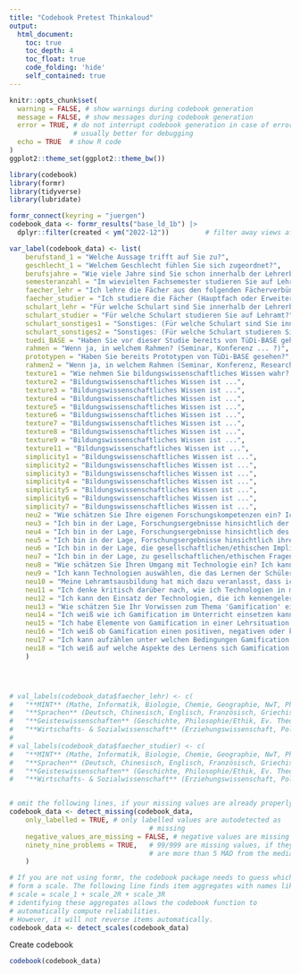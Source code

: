 ```yaml
---
title: "Codebook Pretest Thinkaloud"
output:
  html_document:
    toc: true
    toc_depth: 4
    toc_float: true
    code_folding: 'hide'
    self_contained: true
---
```



```r
knitr::opts_chunk$set(
  warning = FALSE, # show warnings during codebook generation
  message = FALSE, # show messages during codebook generation
  error = TRUE, # do not interrupt codebook generation in case of errors,
                # usually better for debugging
  echo = TRUE  # show R code
)
ggplot2::theme_set(ggplot2::theme_bw())

```


```r
library(codebook)
library(formr)
library(tidyverse)
library(lubridate)

formr_connect(keyring = "juergen")
codebook_data <- formr_results("base_ld_1b") |>
  dplyr::filter(created < ym("2022-12"))         # filter away views after data collection

var_label(codebook_data) <- list(
    berufstand_1 = "Welche Aussage trifft auf Sie zu?",
    geschlecht_1 = "Welchem Geschlecht fühlen Sie sich zugeordnet?",
    berufsjahre = "Wie viele Jahre sind Sie schon innerhalb der Lehrerbildung tätig?",
    semesteranzahl = "Im wievielten Fachsemester studieren Sie auf Lehramt? (geben Sie bei mehreren Fächern ggf. bitte den Durchschnitt an)",
    faecher_lehr = "Ich lehre die Fächer aus den folgenden Fächerverbünden: (Mehrfachauswahl möglich)",
    faecher_studier = "Ich studiere die Fächer (Hauptfach oder Erweiterungsfach) aus den folgenden Fächerverbünden: (Mehrfachauswahl möglich)",
    schulart_lehr = "Für welche Schulart sind Sie innerhalb der Lehrerbildung tätig?",
    schulart_studier = "Für welche Schulart studieren Sie auf Lehramt?",
    schulart_sonstiges1 = "Sonstiges: (Für welche Schulart sind Sie innerhalb der Lehrerbildung tätig?)",
    schulart_sonstiges2 = "Sonstiges: (Für welche Schulart studieren Sie auf Lehramt?)",
    tuedi_BASE = "Haben Sie vor dieser Studie bereits von TüDi-BASE gehört?",
    rahmen = "Wenn ja, in welchem Rahmen? (Seminar, Konferenz ... ?)",
    prototypen = "Haben Sie bereits Prototypen von TüDi-BASE gesehen?",
    rahmen2 = "Wenn ja, in welchem Rahmen (Seminar, Konferenz, Researchgate…)?",
    texture1 = "Wie nehmen Sie bildungswissenschaftliches Wissen wahr? Bildungswissenschaftliches Wissen ist ...",
    texture2 = "Bildungswissenschaftliches Wissen ist ...",
    texture3 = "Bildungswissenschaftliches Wissen ist ...",
    texture4 = "Bildungswissenschaftliches Wissen ist ...",
    texture5 = "Bildungswissenschaftliches Wissen ist ...",
    texture6 = "Bildungswissenschaftliches Wissen ist ...",
    texture7 = "Bildungswissenschaftliches Wissen ist ...",
    texture8 = "Bildungswissenschaftliches Wissen ist ...",
    texture9 = "Bildungswissenschaftliches Wissen ist ...",
    texture11 = "Bildungswissenschaftliches Wissen ist ...",
    simplicity1 = "Bildungswissenschaftliches Wissen ist ...",
    simplicity2 = "Bildungswissenschaftliches Wissen ist ...",
    simplicity3 = "Bildungswissenschaftliches Wissen ist ...",
    simplicity4 = "Bildungswissenschaftliches Wissen ist ...",
    simplicity5 = "Bildungswissenschaftliches Wissen ist ...",
    simplicity6 = "Bildungswissenschaftliches Wissen ist ...",
    simplicity7 = "Bildungswissenschaftliches Wissen ist ...",
    neu2 = "Wie schätzen Sie Ihre eigenen Forschungskompetenzen ein? Ich bin in der Lage, Forschungsergebnisse mit Bezug zu den zentralen Theorien des Gegenstandsfelds angemessen zu interpretieren.",
    neu3 = "Ich bin in der Lage, Forschungsergebnisse hinsichtlich der methodischen Grenzen kritisch zu reflektieren.",
    neu4 = "Ich bin in der Lage, Forschungsergebnisse hinsichtlich des Ertrags für mein Fachgebiet zu reflektieren",
    neu5 = "Ich bin in der Lage, Forschungsergebnisse hinsichtlich ihres Anwendungspotentials zu diskutieren.",
    neu6 = "Ich bin in der Lage, die gesellschaftlichen/ethischen Implikationen von Forschung kritisch zu reflektieren.",
    neu7 = "Ich bin in der Lage, zu gesellschaftlichen/ethischen Fragen der Forschung eine Position zu entwickeln",
    neu8 = "Wie schätzen Sie Ihren Umgang mit Technologie ein? Ich kann Technologien auswählen, mit denen die Unterrichtsgestaltung verbessert wird.",
    neu9 = "Ich kann Technologien auswählen, die das Lernen der Schülerinnen und Schüler verbessert.",
    neu10 = "Meine Lehramtsausbildung hat mich dazu veranlasst, dass ich tiefer darüber nachdenke, wie Technologien die Unterrichtsgestaltung beeinflussen können.",
    neu11 = "Ich denke kritisch darüber nach, wie ich Technologien in meinem Klassenzimmer einsetzen kann.",
    neu12 = "Ich kann den Einsatz der Technologien, die ich kennengelernt habe, an verschiedene Lernaktivitäten anpassen.",
    neu13 = "Wie schätzen Sie Ihr Vorwissen zum Thema 'Gamification' ein? Ich kann beschreiben was unter Gamification von Lernprozessen verstanden wird.",
    neu14 = "Ich weiß wie ich Gamification im Unterricht einsetzen kann.",
    neu15 = "Ich habe Elemente von Gamification in einer Lehrsituation bereits selbst eingesetzt.",
    neu16 = "Ich weiß ob Gamification einen positiven, negativen oder keinen Effekt auf den Lernerfolg von Schüler*innen hat.",
    neu17 = "Ich kann aufzählen unter welchen Bedingungen Gamification besonders wirksam für den Lernerfolg ist.",
    neu18 = "Ich weiß auf welche Aspekte des Lernens sich Gamification neben dem Lernerfolg auch noch auswirkt."
    )




# val_labels(codebook_data$faecher_lehr) <- c(
#   "**MINT** (Mathe, Informatik, Biologie, Chemie, Geographie, NwT, Physik, Astronomie)"	= "1",
#   "**Sprachen** (Deutsch, Chinesisch, Englisch, Französisch, Griechisch, Hebräisch, Italienisch, Latein, Russisch, Spanisch)"	= "2",
#   "**Geisteswissenschaften** (Geschichte, Philosophie/Ethik, Ev. Theologie, Islamische Religionslehre, Kath. Theologie)" = "3",	
#   "**Wirtschafts- & Sozialwissenschaft** (Erziehungswissenschaft, Politikwissenschaft, Sportwissenschaft, Wirtschaftswissenschaft)" = "4")
# 
# val_labels(codebook_data$faecher_studier) <- c(
#   "**MINT** (Mathe, Informatik, Biologie, Chemie, Geographie, NwT, Physik, Astronomie)"	= "1",
#   "**Sprachen** (Deutsch, Chinesisch, Englisch, Französisch, Griechisch, Hebräisch, Italienisch, Latein, Russisch, Spanisch)"	= "2",
#   "**Geisteswissenschaften** (Geschichte, Philosophie/Ethik, Ev. Theologie, Islamische Religionslehre, Kath. Theologie)" = "3",	
#   "**Wirtschafts- & Sozialwissenschaft** (Erziehungswissenschaft, Politikwissenschaft, Sportwissenschaft, Wirtschaftswissenschaft)" = "4")


# omit the following lines, if your missing values are already properly labelled
codebook_data <- detect_missing(codebook_data,
    only_labelled = TRUE, # only labelled values are autodetected as
                                   # missing
    negative_values_are_missing = FALSE, # negative values are missing values
    ninety_nine_problems = TRUE,   # 99/999 are missing values, if they
                                   # are more than 5 MAD from the median
    )

# If you are not using formr, the codebook package needs to guess which items
# form a scale. The following line finds item aggregates with names like this:
# scale = scale_1 + scale_2R + scale_3R
# identifying these aggregates allows the codebook function to
# automatically compute reliabilities.
# However, it will not reverse items automatically.
codebook_data <- detect_scales(codebook_data)
```


Create codebook

```r
codebook(codebook_data)
```
